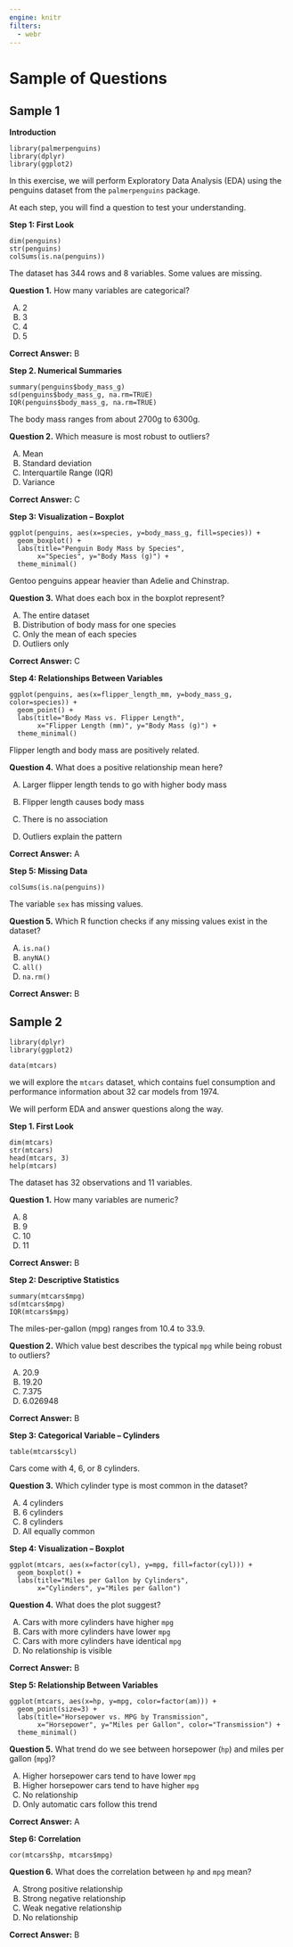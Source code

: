 ```yaml
---
engine: knitr
filters: 
  - webr
---
```


# Sample of Questions

## Sample 1

**Introduction**
```webr-r
library(palmerpenguins)
library(dplyr)
library(ggplot2)
```

In this exercise, we will perform Exploratory Data Analysis (EDA) using the penguins dataset from the `palmerpenguins` package.

At each step, you will find a question to test your understanding.

**Step 1: First Look**

```webr-r
dim(penguins)
str(penguins)
colSums(is.na(penguins))
```

The dataset has 344 rows and 8 variables. Some values are missing.

**Question 1.** How many variables are categorical? 

A) 2
B) 3 
C) 4 
D) 5

**Correct Answer:** B

**Step 2. Numerical Summaries**

```webr-r
summary(penguins$body_mass_g)
sd(penguins$body_mass_g, na.rm=TRUE)
IQR(penguins$body_mass_g, na.rm=TRUE)
```
The body mass ranges from about 2700g to 6300g.

**Question 2.** Which measure is most robust to outliers?

A) Mean
B) Standard deviation
C) Interquartile Range (IQR) 
D) Variance

**Correct Answer:** C

**Step 3: Visualization – Boxplot**
```webr-r
ggplot(penguins, aes(x=species, y=body_mass_g, fill=species)) +
  geom_boxplot() +
  labs(title="Penguin Body Mass by Species",
       x="Species", y="Body Mass (g)") +
  theme_minimal()
```
Gentoo penguins appear heavier than Adelie and Chinstrap.

**Question 3.** What does each box in the boxplot represent?

A) The entire dataset    
B) Distribution of body mass for one species
C) Only the mean of each species    
D) Outliers only

**Correct Answer:** C

**Step 4: Relationships Between Variables**

```webr-r
ggplot(penguins, aes(x=flipper_length_mm, y=body_mass_g, color=species)) +
  geom_point() +
  labs(title="Body Mass vs. Flipper Length",
       x="Flipper Length (mm)", y="Body Mass (g)") +
  theme_minimal()
```

Flipper length and body mass are positively related.

**Question 4.** What does a positive relationship mean here?

A) Larger flipper length tends to go with higher body mass 

B) Flipper length causes body mass

C) There is no association

D) Outliers explain the pattern

**Correct Answer:** A 

**Step 5: Missing Data**

```webr-r
colSums(is.na(penguins))
```
The variable `sex` has missing values.

**Question 5.** Which R function checks if any missing values exist in the dataset?

A) `is.na()`  
B) `anyNA()` 
C) `all()` 
D) `na.rm()`

**Correct Answer:** B 

## Sample 2
```webr-r
library(dplyr)
library(ggplot2)

data(mtcars)
```
we will explore the `mtcars` dataset, which contains fuel consumption and performance information about $32$ car models from 1974.

We will perform EDA and answer questions along the way.

**Step 1. First Look**
```webr-r
dim(mtcars)
str(mtcars)
head(mtcars, 3)
help(mtcars)
```
The dataset has $32$ observations and $11$ variables.

**Question 1.** How many variables are numeric?

A) 8 
B) 9 
C) 10 
D) 11

**Correct Answer:** B 

**Step 2: Descriptive Statistics**

```webr-r
summary(mtcars$mpg)
sd(mtcars$mpg)
IQR(mtcars$mpg)
```
The miles-per-gallon (mpg) ranges from $10.4$ to $33.9$.

**Question 2.** Which value best describes the typical `mpg` while being robust to outliers?

A) $20.9$
B) $19.20$  
C) $7.375$   
D) $6.026948$

**Correct Answer:** B 


**Step 3: Categorical Variable – Cylinders**

```webr-r
table(mtcars$cyl)
```

Cars come with $4$, $6$, or $8$ cylinders.

**Question 3.** Which cylinder type is most common in the dataset?

A) 4 cylinders
B) 6 cylinders
C) 8 cylinders  
D) All equally common


**Step 4: Visualization – Boxplot**
```webr-r
ggplot(mtcars, aes(x=factor(cyl), y=mpg, fill=factor(cyl))) +
  geom_boxplot() +
  labs(title="Miles per Gallon by Cylinders",
       x="Cylinders", y="Miles per Gallon") 
```
**Question 4.** What does the plot suggest?

A) Cars with more cylinders have higher `mpg`
B) Cars with more cylinders have lower `mpg` 
C) Cars with more cylinders have identical `mpg`
D) No relationship is visible

**Correct Answer:** B

**Step 5: Relationship Between Variables**

```webr-r
ggplot(mtcars, aes(x=hp, y=mpg, color=factor(am))) +
  geom_point(size=3) +
  labs(title="Horsepower vs. MPG by Transmission",
       x="Horsepower", y="Miles per Gallon", color="Transmission") +
  theme_minimal()
```

**Question 5.** What trend do we see between horsepower (`hp`) and miles per gallon (`mpg`)?

A) Higher horsepower cars tend to have lower `mpg`
B) Higher horsepower cars tend to have higher `mpg`
C) No relationship
D) Only automatic cars follow this trend

**Correct Answer:** A

**Step 6: Correlation**
```webr-r
cor(mtcars$hp, mtcars$mpg)
```

**Question 6.** What does the correlation between `hp` and `mpg` mean?

A) Strong positive relationship 
B) Strong negative relationship 
C) Weak negative relationship 
D) No relationship

**Correct Answer:** B